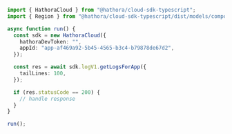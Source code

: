 ```typescript GetLogsForApp.ts
import { HathoraCloud } from "@hathora/cloud-sdk-typescript";
import { Region } from "@hathora/cloud-sdk-typescript/dist/models/components";

async function run() {
  const sdk = new HathoraCloud({
    hathoraDevToken: "",
    appId: "app-af469a92-5b45-4565-b3c4-b79878de67d2",
  });

  const res = await sdk.logV1.getLogsForApp({
    tailLines: 100,
  });

  if (res.statusCode == 200) {
    // handle response
  }
}

run();
```
